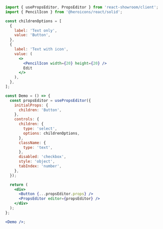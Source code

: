 ```jsx
import { usePropsEditor, PropsEditor } from 'react-showroom/client';
import { PencilIcon } from '@heroicons/react/solid';

const childrenOptions = [
  {
    label: 'Text only',
    value: 'Button',
  },
  {
    label: 'Text with icon',
    value: (
      <>
        <PencilIcon width={20} height={20} />
        Edit
      </>
    ),
  },
];

const Demo = () => {
  const propsEditor = usePropsEditor({
    initialProps: {
      children: 'Button',
    },
    controls: {
      children: {
        type: 'select',
        options: childrenOptions,
      },
      className: {
        type: 'text',
      },
      disabled: 'checkbox',
      style: 'object',
      tabIndex: 'number',
    },
  });

  return (
    <div>
      <Button {...propsEditor.props} />
      <PropsEditor editor={propsEditor} />
    </div>
  );
};

<Demo />;
```
